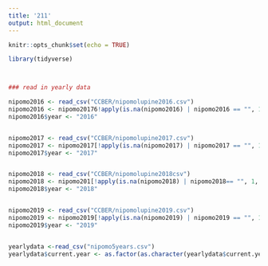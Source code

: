 ```yaml
---
title: '211'
output: html_document
---
```


```r
knitr::opts_chunk$set(echo = TRUE)
```


```r
library(tidyverse)



### read in yearly data

nipomo2016 <- read_csv("CCBER/nipomolupine2016.csv")
nipomo2016 <- nipomo20176!apply(is.na(nipomo2016) | nipomo2016 == "", 1, all),]
nipomo2016$year <- "2016"


nipomo2017 <- read_csv("CCBER/nipomolupine2017.csv")
nipomo2017 <- nipomo2017[!apply(is.na(nipomo2017) | nipomo2017 == "", 1, all),] # remove blank rows
nipomo2017$year <- "2017"


nipomo2018 <- read_csv("CCBER/nipomolupine2018csv")
nipomo2018 <- nipomo201[!apply(is.na(nipomo2018) | nipomo2018== "", 1, all),]
nipomo2018$year <- "2018"


nipomo2019 <- read_csv("CCBER/nipomolupine2019.csv")
nipomo2019 <- nipomo2019[!apply(is.na(nipomo2019) | nipomo2019 == "", 1, all),]
nipomo2019$year <- "2019"


yearlydata <-read_csv("nipomo5years.csv")
yearlydata$current.year <- as.factor(as.character(yearlydata$current.year))


```

